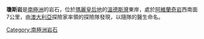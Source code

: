 {{coord|66|34|S|97|50|E|source:GNIS|display=title}}

'''瓊斯岩'''是[[南極洲|南極洲]]的岩石，位於[[瑪麗皇后地|瑪麗皇后地]]的[[溫德斯灣|溫德斯灣]]東岸，處於[[阿維蘭奇岩|阿維蘭奇岩]]西南面7公里，由[[澳大利亞|澳大利亞]]探險家率領的探險隊發現，以隨隊的醫生命名。

{{Antarctica-geo-stub}}
[[Category:南極洲岩石|Category:南極洲岩石]]